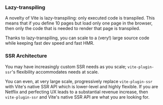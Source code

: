 
### Lazy-transpiling

A novelty of Vite is lazy-transpiling: only executed code is transpiled.
This means that if you define 10 pages but load only one page in the browser, then only the code that is needed to render that page is transpiled.

Thanks to lazy-transpiling, you can scale to a (very!) large source code while keeping fast dev speed and fast HMR.

### SSR Architecture

You may have increasingly custom SSR needs as you scale; `vite-plugin-ssr`'s flexibility accommodates needs at scale.

You can even, at very large scale, progressively replace `vite-plugin-ssr` with Vite's native SSR API which is lower-level and highly flexible. If you are Netflix and perfecting UX leads to a substantial revenue increase, then `vite-plugin-ssr` and Vite's native SSR API are what you are looking for.

<TweetsAboutScability />

